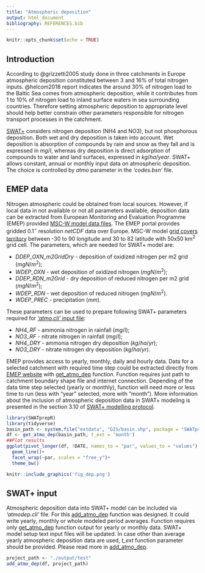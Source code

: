 ```yaml
---
title: "Atmospheric deposition"
output: html_document
bibliography: REFERENCES.bib
---
```


```r
knitr::opts_chunk$set(echo = TRUE)
```

## Introduction

According to @grizzetti2005 study done in three catchments in Europe atmospheric deposition constituted between 3 and 16% of total nitrogen inputs. @helcom2018 report indicates the around 30% of nitrogen load to the Baltic Sea comes from atmospheric deposition, while it contributes from 1 to 10% of nitrogen load to inland surface waters in sea surrounding countries. Therefore setting atmospheric deposition to appropriate level should help better constrain other parameters responsible for nitrogen transport processes in the catchment.

[SWAT+](https://swat.tamu.edu/software/plus/) considers nitrogen deposition (NH4 and NO3), but not phosphorous deposition. Both wet and dry deposition is taken into account. Wet deposition is absorption of compounds by rain and snow as they fall and is expressed in $mg/l$, whereas dry deposition is direct adsorption of compounds to water and land surfaces, expressed in $kg/ha/year$. SWAT+ allows constant, annual or monthly input data on atmospheric deposition. The choice is controlled by *atmo* parameter in the *'codes.bsn'* file. 

## EMEP data

Nitrogen atmospheric could be obtained from local sources. However, if local data in not available or not all parameters available, deposition data can be extracted from European Monitoring and Evaluation Programme (EMEP) provided [MSC-W model data files](https://www.emep.int/mscw/mscw_moddata.html). The EMEP portal provides gridded 0.1$^{\circ}$ resolution *netCDF* data over Europe. MSC-W model [grid covers territory](https://www.emep.int/grid/lonlatgrid.pdf) between -30 to 90 longitude and  30 to 82 latitude with 50x50 km^2^ grid cell. The parameters, which are needed for SWAT+ model are: 

- *DDEP_OXN_m2GridDry* - deposition of oxidized nitrogen per m2 grid ($mgN/m^2$);
- *WDEP_OXN* - wet deposition of oxidized nitrogen ($mgN/m^2$); 
- *DDEP_RDN_m2Grid* - dry deposition of reduced nitrogen per m2 grid ($mgN/m^2$); 
- *WDEP_RDN* - wet deposition of reduced nitrogen ($mgN/m^2$).
- *WDEP_PREC* - precipitation ($mm$).

These parameters can be used to prepare following SWAT+ parameters required for [*'atmo.cli'* input file](https://swatplus.gitbook.io/io-docs/introduction/climate/atmo.cli):

- *NH4_RF* - ammonia nitrogen in rainfall ($mg/l$);
- *NO3_RF* - nitrate nitrogen in rainfall ($mg/l$);
- *NH4_DRY* - ammonia nitrogen dry deposition ($kg/ha/yr$);
- *NO3_DRY* - nitrate nitrogen dry deposition ($kg/ha/yr$). 

EMEP provides access to yearly, monthly, daily and hourly data. Data for a selected catchment with required time step could be extracted directly from [EMEP website](https://www.emep.int/mscw/mscw_moddata.html) with [get_atmo_dep](../reference/get_atmo_dep.html) function. Function requires just path to catchment boundary shape file and internet connection. Depending of the data time step selected (yearly or monthly), function will need more or less time to run (less with "year" selected, more with "month"). More information about the inclusion of atmospheric deposition data in SWAT+ modeling is presented in the section 3.10 of [SWAT+ modelling protocol](https://doi.org/10.5281/zenodo.7463395).

```r
library(SWATprepR)
library(tidyverse)
basin_path <- system.file("extdata", "GIS/basin.shp", package = "SWATprepR")
df <- get_atmo_dep(basin_path, t_ext = 'month')
##Plot results
ggplot(pivot_longer(df, !DATE, names_to = "par", values_to = "values"), aes(x = DATE, y = values))+ 
  geom_line()+ 
  facet_wrap(~par, scales = "free_y")+ 
  theme_bw()
```

```r
knitr::include_graphics('fig_dep.png')
```

## SWAT+ input

Atmospheric deposition data into SWAT+ model can be included via *'atmodep.cli'* file. For this [add_atmo_dep](../reference/add_atmo_dep.html) function was designed. It could write yearly, monthly or whole modeled period averages. Function requires only [get_atmo_dep](../reference/get_atmo_dep.html) function output for yearly or monthly data. SWAT+ model setup text input files will be updated. In case other than average yearly atmospheric deposition data are used, *t_ext* function parameter should be provided. Please read more in [add_atmo_dep](../reference/add_atmo_dep.html).

```r
project_path <- "./output/test"
add_atmo_dep(df, project_path)
```
